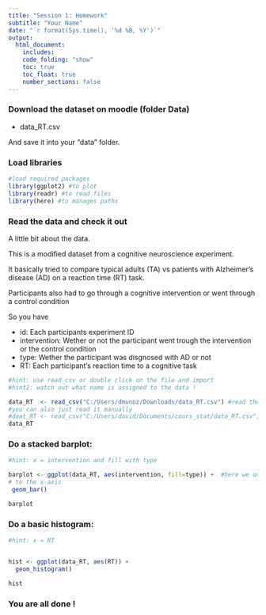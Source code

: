 ```yaml
---
title: "Session 1: Homework"
subtitle: "Your Name"
date: "`r format(Sys.time(), '%d %B, %Y')`"
output:
  html_document:
    includes:
    code_folding: "show"
    toc: true
    toc_float: true
    number_sections: false
---
```


### Download the dataset on moodle (folder Data)

- data_RT.csv

And save it into your "data" folder.


### Load libraries

```r
#load required packages
library(ggplot2) #to plot
library(readr) #to read files
library(here) #to manages paths

```


### Read the data and check it out

A little bit about the data.

This is a modified dataset from a cognitive neuroscience experiment.

It basically tried to compare typical adults (TA) vs patients with Alzheimer's disease (AD) on a reaction time (RT) task. 

Participants also had to go through a cognitive intervention or went through a control condition

So you have

- id: Each participants experiment ID
- intervention: Wether or not the participant went trough the intervention or the control condition
- type: Wether the participant was disgnosed with AD or not
- RT: Each participant's reaction time to a cognitive task


```r

#hint: use read_csv or double click on the file and import
#hint2: watch out what name is assigned to the data !

data_RT  <- read_csv("C:/Users/dmunoz/Downloads/data_RT.csv") #read the data
#you can also just read it manually
#daat_RT <- read_csv("C:/Users/david/Documents/cours_stat/data_RT.csv")
data_RT


```



### Do a stacked barplot: 


```r

#hint: x = intervention and fill with type

barplot <- ggplot(data_RT, aes(intervention, fill=type)) +  #here we only need on variable so ggplot will automatically assign it to
# to the x-axis
 geom_bar()

barplot

```

### Do a basic histogram: 

```r

#hint: x = RT


hist <- ggplot(data_RT, aes(RT)) + 
  geom_histogram()

hist

```

### You are all done !